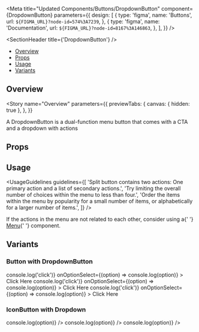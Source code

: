 
<Meta
  title="Updated Components/Buttons/DropdownButton"
  component={DropdownButton}
  parameters={{
    design: [
      {
        type: 'figma',
        name: 'Buttons',
        url: `${FIGMA_URL}?node-id=574%3A7239`,
      },
      {
        type: 'figma',
        name: 'Documentation',
        url: `${FIGMA_URL}?node-id=8167%3A146863`,
      },
    ],
  }}
/>

<SectionHeader title={'DropdownButton'} />

- [Overview](#overview)
- [Props](#props)
- [Usage](#usage)
- [Variants](#variants)

## Overview

<Story
  name="Overview"
  parameters={{
    previewTabs: {
      canvas: { hidden: true },
    },
  }}
>
  <Overview>
    A DropdownButton is a dual-function menu button that comes with a CTA and a dropdown with
    actions
  </Overview>
</Story>

## Props

<Props of={DropdownButton} />

## Usage

<UsageGuidelines
  guidelines={[
    'Split button contains two actions: One primary action and a list of secondary actions.',
    'Try limiting the overall number of choices within the menu to less than four.',
    'Order the items within the menu by popularity for a small number of items, or alphabetically for a larger number of items.',
  ]}
/>

<Tip>
  If the actions in the menu are not related to each other, consider using a{' '}
  <a href="?path=/docs/design-system-menu--menu-with-selection-handler--overview">Menu</a>{' '}
  component.
</Tip>

## Variants

### Button with DropdownButton

<Preview>
  <Story name="Button with Dropdown">
    <Stack>
      <DropdownButton
        items={['Item 1', 'Item 2']}
        onButtonClick={() => console.log('click')}
        onOptionSelect={(option) => console.log(option)}
      >
        Click Here
      </DropdownButton>
      <DropdownButton
        type="secondary"
        items={['Item 1', 'Item 2']}
        onButtonClick={() => console.log('click')}
        onOptionSelect={(option) => console.log(option)}
      >
        Click Here
      </DropdownButton>
      <DropdownButton
        type="tertiary"
        items={['Item 1', 'Item 2']}
        onButtonClick={() => console.log('click')}
        onOptionSelect={(option) => console.log(option)}
      >
        Click Here
      </DropdownButton>
    </Stack>
  </Story>
</Preview>

### IconButton with Dropdown

<Preview>
  <Story name="IconButton with Dropdown">
    <Stack>
      <DropdownButton
        items={['Item 1', 'Item 2']}
        onOptionSelect={(option) => console.log(option)}
      />
      <DropdownButton
        type="secondary"
        items={['Item 1', 'Item 2']}
        onOptionSelect={(option) => console.log(option)}
      />
      <DropdownButton
        type="tertiary"
        items={['Item 1', 'Item 2']}
        onOptionSelect={(option) => console.log(option)}
      />
    </Stack>
  </Story>
</Preview>

